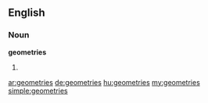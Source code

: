==English==

===Noun===
'''geometries'''

# {{plural of|geometry}}

[[ar:geometries]]
[[de:geometries]]
[[hu:geometries]]
[[my:geometries]]
[[simple:geometries]]